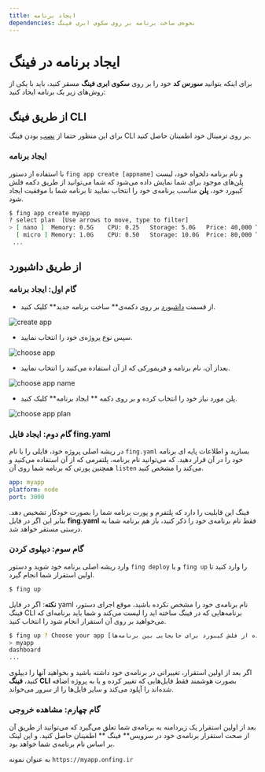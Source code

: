 ```yaml
---
title: ایجاد برنامه
dependencies: نحوه‌ی ساخت برنامه بر روی سکوی ابری فینگ
---
```



# ایجاد برنامه در فینگ

برای اینکه بتوانید **سورس کد** خود را بر روی **سکوی ابری فینگ** مسقر کنید، باید با یکی از روش‌های زیر یک برنامه ایجاد کنید:

## از طریق فینگ‌ CLI

برای این منظور حتما از [نصب](/quickstart/installation) بودن فینگ ‌CLI بر روی ترمینال خود اطمینان حاصل کنید.

### ایجاد برنامه

با استفاده از دستور `fing app create [appname]` و نام برنامه دلخواه خود، لیست پلن‌های موجود برای شما نمایش داده می‌شود که شما می‌توانید از طریق دکمه فلش کیبورد خود، **پلن**‌ مناسب برنامه‌ی خود را انتخاب نمایید تا برنامه شما با موفقیت ایجاد شود.

```bash
$ fing app create myapp
? select plan  [Use arrows to move, type to filter]
> [ nano ]	Memory: 0.5G	CPU: 0.25	Storage: 5.0G	Price: 40,000 Tomans
  [ micro ]	Memory: 1.0G	CPU: 0.50	Storage: 10.0G	Price: 80,000 Tomans
 ...

```

## از طریق داشبورد

### گام اول: ایجاد برنامه
- از قسمت ‌[داشبورد](https://cloud.fing.ir) بر روی دکمه‌ی** ساخت برنامه جدید** کلیک کنید. 

![create app](/images/create-app.jpg)

- سپس نوع پروژه‌ی خود را انتخاب نمایید.

![choose app](/images/choose-app.jpg)

- بعداز آن، نام برنامه و فریمورکی که از آن استفاده می‌کنید را انتخاب نمایید.

![choose app name](/images/choose-app-name.jpg)

- پلن مورد نیاز خود را انتخاب کرده و بر روی دکمه ** ایجاد برنامه** کلیک کنید.

![choose app plan](/images/choose-plan.jpg)

### گام دوم: ایجاد فایل fing.yaml

در ریشه اصلی پروژه خود، فایلی را با نام `fing.yaml` بسازید و اطلاعات پایه ای برنامه خود را در آن قرار دهید. که می‌توانید نام برنامه، پلتفرمی که از آن استفاده می‌کنید و همچنین پورتی که برنامه شما روی آن `listen` می‌کند را مشخص کنید.

```yaml
app: myapp
platform: node
port: 3000
```

<Notice variant="info">
  فینگ این قابلیت را دارد که پلتفرم و پورت برنامه شما را بصورت خودکار تشخیص دهد.
  بنابر این اگر در فایل <strong>fing.yaml</strong> فقط نام برنامه‌ی خود را ذکر کنید، باز هم
  برنامه شما به درستی مستقر خواهد شد.
</Notice>

### گام سوم: دیپلوی کردن

وارد ریشه اصلی برنامه خود شوید و دستور `fing deploy` و یا `fing up` را وارد کنید تا اولین استقرار شما انجام گیرد.

```bash
$ fing up
```

<Notice variant="info">
  <strong>نکته</strong>: اگر در فایل yaml نام برنامه‌ی خود را مشخص نکرده باشید،
  موقع اجرای دستور، فینگ CLI برنامه‌هایی که در فینگ ساخته اید را لیست می‌کند و
  شما باید برنامه‌ای که می‌خواهید بر روی آن استقرار انجام شود را انتخاب کنید.
</Notice>

```bash
$ fing up ? Choose your app [استفاده از فلش کیبورد برای جابجایی بین برنامه‌ها]
> myapp
dashboard
...
```

<Notice variant="info">
  اگر بعد از اولین استقرار، تغییراتی در برنامه‌ی خود داشته باشید و بخواهید آنها
  را دیپلوی کنید، <strong>فینگ CLI</strong> بصورت هوشمند فقط فایل‌هایی که تغییر
  کرده و یا به پروژه اضافه شده‌اند را آپلود می‌کند و سایر فایل‌ها را از سرور
  می‌خواند.
</Notice>

### گام چهارم: مشاهده خروجی

بعد از اولین استقرار یک زیردامنه به برنامه‌ی شما تعلق می‌گیرد که می‌توانید از طریق آن از صحت استقرار برنامه‌ی خود در سرویس** فینگ ** اطمینان حاصل کنید. و این لینک بر اساس نام برنامه‌ی شما خواهد بود.

به عنوان نمونه
`https://myapp.onfing.ir`
